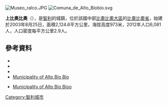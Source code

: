 [[Image:Museo_ralco.JPG|right]]
[[Image:Comuna_de_Alto_Biobío.svg|right]]
{{Coord|38|3|S|71|19|W|display=title}}

'''上比奧比奧'''（{{lang-es|Alto Biobío}}），是[[智利|智利]]的城鎮，位於該國中部[[比奧比奧大區|比奧比奧大區]]的[[比奧比奧省|比奧比奧省]]，始建於2003年8月25日，面積2,124.6平方公里，海拔高度973米，2012年人口6,081人，人口密度每平方公里2.9人。

==參考資料==
*{{Cite web |url =  |title=Asociación Chilena de Municipalidades | accessdate=7 February 2011|language=es}}
*{{cite web| url= http://www.ine.cl/canales/chile_estadistico/censos_poblacion_vivienda/censo_pobl_vivi.php| title= National Statistics Institute| accessdate= 28 July 2010| archiveurl= https://web.archive.org/web/20100715195638/http://www.ine.cl/canales/chile_estadistico/censos_poblacion_vivienda/censo_pobl_vivi.php| archivedate= 2010年7月15日| deadurl= no| language= es}}
*{{cite web |url=http://www.ine.cl/canales/chile_estadistico/territorio/division_politico_administrativa/pdf/DPA_COMPLETA.pdf |format=PDF |title=Territorial division of Chile |accessdate=4 November 2010 |archiveurl=https://web.archive.org/web/20101114052159/http://www.ine.cl/canales/chile_estadistico/territorio/division_politico_administrativa/pdf/DPA_COMPLETA.pdf |archivedate=2010年11月14日 |deadurl=no }}
*[http://www.munialtobiobio.cl/ Municipality of Alto Bío Bío] {{Wayback|url=http://www.munialtobiobio.cl/ |date=20220511215243 }}
* {{es icon}} [http://www.munialtobiobio.cl/ Municipality of Alto Bío Bíoo] {{Wayback|url=http://www.munialtobiobio.cl/ |date=20220511215243 }}

{{Chile-geo-stub}}
[[Category:智利城市|Category:智利城市]]